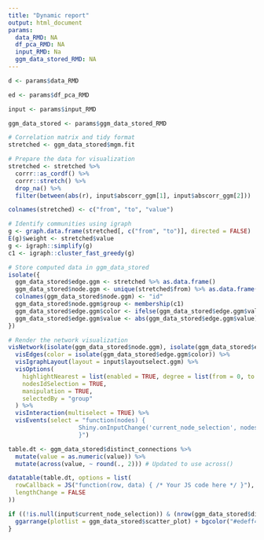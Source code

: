 ```yaml
---
title: "Dynamic report"
output: html_document
params:
  data_RMD: NA
  df_pca_RMD: NA
  input_RMD: Na
  ggm_data_stored_RMD: NA
---
```


```r
d <- params$data_RMD

ed <- params$df_pca_RMD

input <- params$input_RMD

ggm_data_stored <- params$ggm_data_stored_RMD
```

```r
# Correlation matrix and tidy format
stretched <- ggm_data_stored$mgm.fit

# Prepare the data for visualization
stretched <- stretched %>%
  corrr::as_cordf() %>%
  corrr::stretch() %>%
  drop_na() %>%
  filter(between(abs(r), input$abscorr_ggm[1], input$abscorr_ggm[2]))

colnames(stretched) <- c("from", "to", "value")

# Identify communities using igraph
g <- graph.data.frame(stretched[, c("from", "to")], directed = FALSE)
E(g)$weight <- stretched$value
g <- igraph::simplify(g)
c1 <- igraph::cluster_fast_greedy(g)

# Store computed data in ggm_data_stored
isolate({
  ggm_data_stored$edge.ggm <- stretched %>% as.data.frame()
  ggm_data_stored$node.ggm <- unique(stretched$from) %>% as.data.frame()
  colnames(ggm_data_stored$node.ggm) <- "id"
  ggm_data_stored$node.ggm$group <- membership(c1)
  ggm_data_stored$edge.ggm$color <- ifelse(ggm_data_stored$edge.ggm$value > 0, "blue", "red")
  ggm_data_stored$edge.ggm$value <- abs(ggm_data_stored$edge.ggm$value)
})

# Render the network visualization
visNetwork(isolate(ggm_data_stored$node.ggm), isolate(ggm_data_stored$edge.ggm)) %>%
  visEdges(color = isolate(ggm_data_stored$edge.ggm$color)) %>%
  visIgraphLayout(layout = input$layoutselect.ggm) %>%
  visOptions(
    highlightNearest = list(enabled = TRUE, degree = list(from = 0, to = 1)),
    nodesIdSelection = TRUE,
    manipulation = TRUE,
    selectedBy = "group"
  ) %>%
  visInteraction(multiselect = TRUE) %>%
  visEvents(select = "function(nodes) {
                    Shiny.onInputChange('current_node_selection', nodes.nodes);
                    }")

```

```r
table.dt <- ggm_data_stored$distinct_connections %>%
  mutate(value = as.numeric(value)) %>%
  mutate(across(value, ~ round(., 2))) # Updated to use across()

datatable(table.dt, options = list(
  rowCallback = JS("function(row, data) { /* Your JS code here */ }"), # Replace with your actual JS callback
  lengthChange = FALSE
))

```

```r
if ((!is.null(input$current_node_selection)) & (nrow(ggm_data_stored$distinct_connections[0]) > 0)) {
  ggarrange(plotlist = ggm_data_stored$scatter_plot) + bgcolor("#edeff4")
}
```


